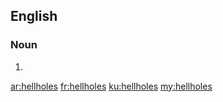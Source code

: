 ==English==

===Noun===
{{head|en|plural}}

# {{plural of|hellhole|lang=en}}

[[ar:hellholes]]
[[fr:hellholes]]
[[ku:hellholes]]
[[my:hellholes]]